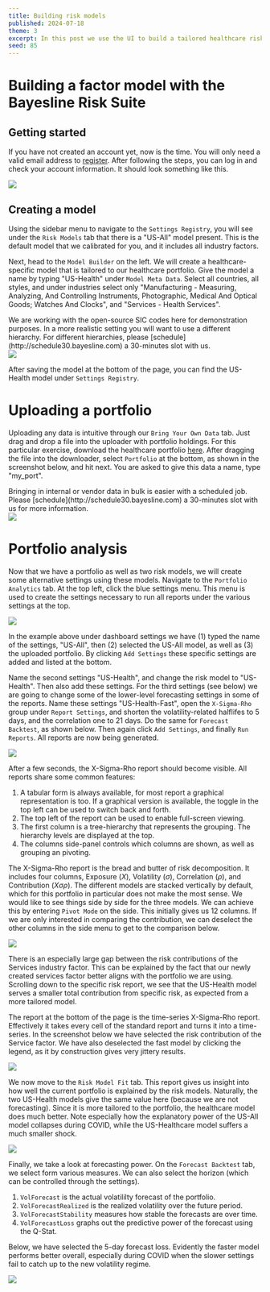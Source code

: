 ```yaml
---
title: Building risk models
published: 2024-07-18
theme: 3
excerpt: In this post we use the UI to build a tailored healthcare risk model, and compare it to a benchmark model. We will create two version with different forecasting settings and see how they fare on various benchmarks.
seed: 85
---
```



# Building a factor model with the Bayesline Risk Suite

## Getting started

If you have not created an account yet, now is the time. You will only need a valid email address to [register](https://app.bayesline.com/signup). After following the steps, you can log in and check your account information. It should look something like this.

<Img src="1_account_info.png" browserBorder />

## Creating a model

Using the sidebar menu to navigate to the `Settings Registry`, you will see under the `Risk Models` tab that there is a "US-All" model present. This is the default model that we calibrated for you, and it includes all industry factors.

Next, head to the `Model Builder` on the left. We will create a healthcare-specific model that is tailored to our healthcare portfolio. Give the model a name by typing "US-Health" under `Model Meta Data`. Select all countries, all styles, and under industries select only "Manufacturing - Measuring, Analyzing, And Controlling Instruments, Photographic, Medical And Optical Goods; Watches And Clocks", and "Services - Health Services".

<aside>
  We are working with the open-source SIC codes here for demonstration purposes. In a more realistic setting you will
  want to use a different hierarchy. For different hierarchies, please [schedule](http://schedule30.bayesline.com) a
  30-minutes slot with us.
</aside>

<Img src="2_model_builder.png" browserBorder />

After saving the model at the bottom of the page, you can find the US-Health model under `Settings Registry`.

# Uploading a portfolio

Uploading any data is intuitive through our `Bring Your Own Data` tab. Just drag and drop a file into the uploader with portfolio holdings. For this particular exercise, download the healthcare portfolio [here](https://app.bayesline.com/portfolio-healthcare-top20-equal-weight.csv). After dragging the file into the downloader, select `Portfolio` at the bottom, as shown in the screenshot below, and hit next. You are asked to give this data a name, type "my_port".

<aside>
  Bringing in internal or vendor data in bulk is easier with a scheduled job. Please
  [schedule](http://schedule30.bayesline.com) a 30-minutes slot with us for more information.
</aside>

<Img src="3_byod.png" browserBorder />

# Portfolio analysis

Now that we have a portfolio as well as two risk models, we will create some alternative settings using these models. Navigate to the `Portfolio Analytics` tab. At the top left, click the blue settings menu. This menu is used to create the settings necessary to run all reports under the various settings at the top.

<Img src="4_portfolio_analytics_settings.png" browserBorder />

In the example above under dashboard settings we have (1) typed the name of the settings, "US-All", then (2) selected the US-All model, as well as (3) the uploaded portfolio. By clicking `Add Settings` these specific settings are added and listed at the bottom.

Name the second settings "US-Health", and change the risk model to "US-Health". Then also add these settings. For the third settings (see below) we are going to change some of the lower-level forecasting settings in some of the reports. Name these settings "US-Health-Fast", open the `X-Sigma-Rho` group under `Report Settings`, and shorten the volatility-related halflifes to 5 days, and the correlation one to 21 days. Do the same for `Forecast Backtest`, as shown below. Then again click `Add Settings`, and finally `Run Reports`. All reports are now being generated.

<Img src="5_portfolio_analytics_settings_fast.png" browserBorder />

After a few seconds, the X-Sigma-Rho report should become visible. All reports share some common features:

1. A tabular form is always available, for most report a graphical representation is too. If a graphical version is available, the toggle in the top left can be used to switch back and forth.
2. The top left of the report can be used to enable full-screen viewing.
3. The first column is a tree-hierarchy that represents the grouping. The hierarchy levels are displayed at the top.
4. The columns side-panel controls which columns are shown, as well as grouping an pivoting.

The X-Sigma-Rho report is the bread and butter of risk decomposition. It includes four columns, Exposure ($X$), Volatility ($\sigma$), Correlation ($\rho$), and Contribution ($X\sigma\rho$). The different models are stacked vertically by default, which for this portfolio in particular does not make the most sense. We would like to see things side by side for the three models. We can achieve this by entering `Pivot Mode` on the side. This initially gives us 12 columns. If we are only interested in comparing the contribution, we can deselect the other columns in the side menu to get to the comparison below.

<Img src="6_portfolio_analytics_xsr.png" browserBorder />

There is an especially large gap between the risk contributions of the Services industry factor. This can be explained by the fact that our newly created services factor better aligns with the portfolio we are using. Scrolling down to the specific risk report, we see that the US-Health model serves a smaller total contribution from specific risk, as expected from a more tailored model.

The report at the bottom of the page is the time-series X-Sigma-Rho report. Effectively it takes every cell of the standard report and turns it into a time-series. In the screenshot below we have selected the risk contribution of the Service factor. We have also deselected the fast model by clicking the legend, as it by construction gives very jittery results.

<Img src="7_portfolio_analytics_ts_xsr.png" browserBorder />

We now move to the `Risk Model Fit` tab. This report gives us insight into how well the current portfolio is explained by the risk models. Naturally, the two US-Health models give the same value here (because we are not forecasting). Since it is more tailored to the portfolio, the healthcare model does much better. Note especially how the explanatory power of the US-All model collapses during COVID, while the US-Healthcare model suffers a much smaller shock.

<Img src="8_portfolio_analytics_risk_model_fit.png" browserBorder />

Finally, we take a look at forecasting power. On the `Forecast Backtest` tab, we select form various measures. We can also select the horizon (which can be controlled through the settings).

1. `VolForecast` is the actual volatililty forecast of the portfolio.
2. `VolForecastRealized` is the realized volatility over the future period.
3. `VolForecastStability` measures how stable the forecasts are over time.
4. `VolForecastLoss` graphs out the predictive power of the forecast using the Q-Stat.

Below, we have selected the 5-day forecast loss. Evidently the faster model performs better overall, especially during COVID when the slower settings fail to catch up to the new volatility regime.

<Img src="9_portfolio_analytics_forecast_loss.png" browserBorder />
